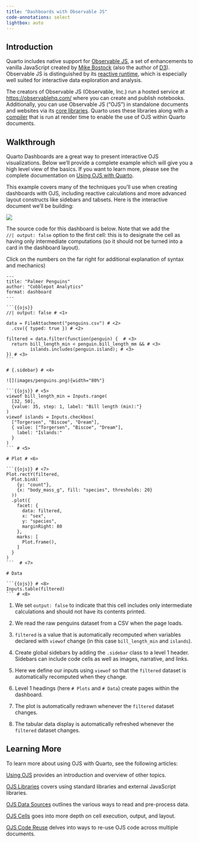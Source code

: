 ```yaml
---
title: "Dashboards with Observable JS"
code-annotations: select
lightbox: auto
---
```


## Introduction

Quarto includes native support for [Observable JS](https://observablehq.com/@observablehq/observables-not-javascript), a set of enhancements to vanilla JavaScript created by [Mike Bostock](https://en.wikipedia.org/wiki/Mike_Bostock) (also the author of [D3](https://d3js.org/)). Observable JS is distinguished by its [reactive runtime](https://github.com/observablehq/runtime), which is especially well suited for interactive data exploration and analysis.

The creators of Observable JS (Observable, Inc.) run a hosted service at <https://observablehq.com/> where you can create and publish notebooks. Additionally, you can use Observable JS ("OJS") in standalone documents and websites via its [core libraries](https://github.com/observablehq). Quarto uses these libraries along with a [compiler](https://github.com/asg017/unofficial-observablehq-compiler/tree/beta) that is run at render time to enable the use of OJS within Quarto documents.

## Walkthrough

Quarto Dashboards are a great way to present interactive OJS visualizations. Below we'll provide a complete example which will give you a high level view of the basics. If you want to learn more, please see the complete documentation on [Using OJS with Quarto](/docs/interactive/ojs/index.qmd).

This example covers many of the techniques you'll use when creating dashboards with OJS, including reactive calculations and more advanced layout constructs like sidebars and tabsets. Here is the interactive document we'll be building:

![](../images/penguins-ojs.png){.border fig-alt="A screenshot of a Palmer Penguins dashboard. The navigation bar shows two pages: Plot (active) and Data. On the left a sidebar with an image of penguins and two inputs: a range input for Bill length; and a set of checkboxes for Islands. On the right a plot with histgrams of body mass facetted by sex and species, with bars colored by species."}

The source code for this dashboard is below. Note that we add the <br/>
`//| output: false` option to the first cell: this is to designate the cell as having only intermediate computations (so it should not be turned into a card in the dashboard layout).

Click on the numbers on the far right for additional explanation of syntax and mechanics)

```` .python
---
title: "Palmer Penguins"
author: "Cobblepot Analytics"
format: dashboard
---

```{{ojs}}
//| output: false # <1>

data = FileAttachment("penguins.csv") # <2>
  .csv({ typed: true }) # <2>

filtered = data.filter(function(penguin) {  # <3>
  return bill_length_min < penguin.bill_length_mm && # <3>
         islands.includes(penguin.island); # <3>
}) # <3>
```

# {.sidebar} # <4>

![](images/penguins.png){width="80%"}

```{{ojs}} # <5>
viewof bill_length_min = Inputs.range(
  [32, 50], 
  {value: 35, step: 1, label: "Bill length (min):"}
)
viewof islands = Inputs.checkbox(
  ["Torgersen", "Biscoe", "Dream"], 
  { value: ["Torgersen", "Biscoe", "Dream"], 
    label: "Islands:"
  }
)
``` # <5>

# Plot # <6>

```{{ojs}} # <7>
Plot.rectY(filtered, 
  Plot.binX(
    {y: "count"}, 
    {x: "body_mass_g", fill: "species", thresholds: 20}
  ))
  .plot({
    facet: {
      data: filtered,
      x: "sex",
      y: "species",
      marginRight: 80
    },
    marks: [
      Plot.frame(),
    ]
  }
)
```  # <7>

# Data

```{{ojs}} # <8>
Inputs.table(filtered)
``` # <8>
````

1. We set `output: false` to indicate that this cell includes only intermediate calculations and should not have its contents printed.

2.  We read the raw penguins dataset from a CSV when the page loads.

3.  `filtered` is a value that is automatically recomputed when variables declared with `viewof` change (in this case `bill_length_min` and `islands`).

4.  Create global sidebars by adding the `.sidebar` class to a level 1 header. Sidebars can include code cells as well as images, narrative, and links.

5.  Here we define our inputs using `viewof` so that the `filtered` dataset is automatically recomputed when they change.

6. Level 1 headings (here `# Plots` and `# Data`) create pages within the dashboard.

7.  The plot is automatically redrawn whenever the `filtered` dataset changes.

8.  The tabular data display is automatically refreshed whenever the `filtered` dataset changes.

## Learning More

To learn more about using OJS with Quarto, see the following articles:

[Using OJS](/docs/interactive/ojs/index.qmd) provides an introduction and overview of other topics.

[OJS Libraries](/docs/interactive/ojs/libraries.qmd) covers using standard libraries and external JavaScript libraries.

[OJS Data Sources](/docs/interactive/ojs/data-sources.qmd) outlines the various ways to read and pre-process data.

[OJS Cells](/docs/interactive/ojs/ojs-cells.qmd) goes into more depth on cell execution, output, and layout.

[OJS Code Reuse](/docs/interactive/ojs/code-reuse.qmd) delves into ways to re-use OJS code across multiple documents.